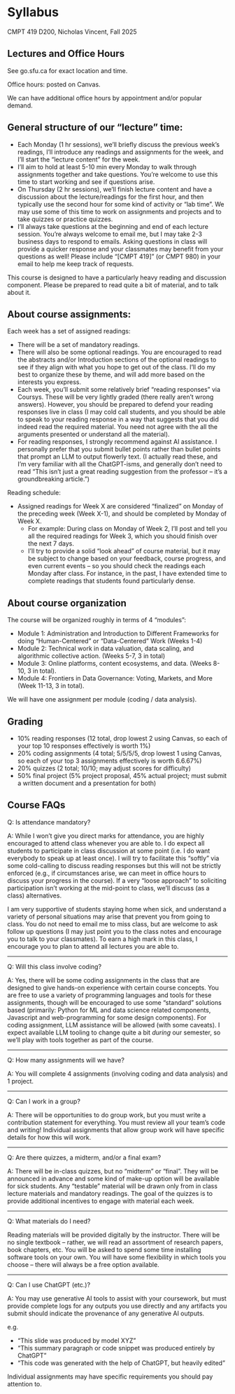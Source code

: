# Syllabus

CMPT 419 D200, Nicholas Vincent, Fall 2025

## Lectures and Office Hours

See go.sfu.ca for exact location and time. 

Office hours: posted on Canvas.

We can have additional office hours by appointment and/or popular demand.

## General structure of our "lecture" time:

- Each Monday (1 hr sessions), we’ll briefly discuss the previous week’s readings, I’ll introduce any readings and assignments for the week, and I'll start the "lecture content" for the week.
- I’ll aim to hold at least 5-10 min every Monday to walk through assignments together and take questions. You’re welcome to use this time to start working and see if questions arise.
- On Thursday (2 hr sessions), we’ll finish lecture content and have a discussion about the lecture/readings for the first hour, and then typically use the second hour for some kind of activity or "lab time". We may use some of this time to work on assignments and projects and to take quizzes or practice quizzes.
- I’ll always take questions at the beginning and end of each lecture session. You’re always welcome to email me, but I may take 2-3 business days to respond to emails. Asking questions in class will provide a quicker response and your classmates may benefit from your questions as well! Please include "[CMPT 419]" (or CMPT 980) in your email to help me keep track of requests.

This course is designed to have a particularly heavy reading and discussion component. Please be prepared to read quite a bit of material, and to talk about it.

## About course assignments:

Each week has a set of assigned readings:

- There will be a set of mandatory readings.
- There will also be some optional readings. You are encouraged to read the abstracts and/or Introduction sections of the optional readings to see if they align with what you hope to get out of the class. I’ll do my best to organize these by theme, and will add more based on the interests you express.
- Each week, you’ll submit some relatively brief “reading responses” via Coursys. These will be very lightly graded (there really aren't wrong answers). However, you should be prepared to defend your reading responses live in class (I may cold call students, and you should be able to speak to your reading response in a way that suggests that you did indeed read the required material. You need not agree with the all the arguments presented or understand all the material).
- For reading responses, I strongly recommend against AI assistance. I personally prefer that you submit bullet points rather than bullet points that prompt an LLM to output flowerly text. (I actually read these, and I'm very familiar with all the ChatGPT-isms, and generally don't need to read "This isn't just a great reading suggestion from the professor -- it's a groundbreaking article.")

Reading schedule:

- Assigned readings for Week X are considered “finalized” on Monday of the preceding week (Week X-1), and should be completed by Monday of Week X.
  - For example: During class on Monday of Week 2, I’ll post and tell you all the required readings for Week 3, which you should finish over the next 7 days.
  - I’ll try to provide a solid "look ahead" of course material, but it may be subject to change based on your feedback, course progress, and even current events – so you should check the readings each Monday after class. For instance, in the past, I have extended time to complete readings that students found particularly dense.

## About course organization

The course will be organized roughly in terms of 4 “modules”:

- Module 1: Administration and Introduction to Different Frameworks for doing "Human-Centered" or "Data-Centered" Work (Weeks 1-4)
- Module 2: Technical work in data valuation, data scaling, and algorithmic collective action. (Weeks 5-7, 3 in total)
- Module 3: Online platforms, content ecosystems, and data. (Weeks 8-10, 3 in total).
- Module 4: Frontiers in Data Governance: Voting, Markets, and More (Week 11-13, 3 in total).

We will have one assignment per module (coding / data analysis).

## Grading

- 10% reading responses (12 total, drop lowest 2 using Canvas, so each of your top 10 responses effectively is worth 1%)
- 20% coding assignments (4 total; 5/5/5/5, drop lowest 1 using Canvas, so each of your top 3 assignments effectively is worth 6.6.67%)
- 20% quizzes (2 total; 10/10; may adjust scores for difficulty)
- 50% final project (5% project proposal, 45% actual project; must submit a written document and a presentation for both)

## Course FAQs

Q: Is attendance mandatory?

A: While I won’t give you direct marks for attendance, you are highly encouraged to attend class whenever you are able to. I do expect all students to participate in class discussion at some point (i.e. I do want everybody to speak up at least once). I will try to facilitate this "softly" via some cold-calling to discuss reading responses but this will not be strictly enforced (e.g., if circumstances arise, we can meet in office hours to discuss your progress in the course). If a very "loose approach" to soliciting participation isn't working at the mid-point to class, we'll discuss (as a class) alternatives.

I am very supportive of students staying home when sick, and understand a variety of personal situations may arise that prevent you from going to class. You do not need to email me to miss class, but are welcome to ask follow up questions (I may just point you to the class notes and encourage you to talk to your classmates). To earn a high mark in this class, I encourage you to plan to attend all lectures you are able to.

---

Q: Will this class involve coding?

A: Yes, there will be some coding assignments in the class that are designed to give hands-on experience with certain course concepts. You are free to use a variety of programming languages and tools for these assignments, though will be encouraged to use some “standard” solutions based (primarily: Python for ML and data science related components, Javascript and web-programming for some design components). For coding assignment, LLM assistance will be allowed (with some caveats). I expect available LLM tooling to change quite a bit *during* our semester, so we'll play with tools together as part of the course.

---

Q: How many assignments will we have?

A: You will complete 4 assignments (involving coding and data analysis) and 1 project.

---

Q: Can I work in a group?

A: There will be opportunities to do group work, but you must write a contribution statement for everything. You must review all your team’s code and writing! Individual assignments that allow group work will have specific details for how this will work.

---

Q: Are there quizzes, a midterm, and/or a final exam?

A: There will be in-class quizzes, but no "midterm" or "final". They will be announced in advance and some kind of make-up option will be available for sick students. Any “testable” material will be drawn only from in class lecture materials and mandatory readings. The goal of the quizzes is to provide additional incentives to engage with material each week.

---

Q: What materials do I need?

Reading materials will be provided digitally by the instructor. There will be no single textbook -- rather, we will read an assortment of research papers, book chapters, etc. You will be asked to spend some time installing software tools on your own. You will have some flexibility in which tools you choose – there will always be a free option available.


---

Q: Can I use ChatGPT (etc.)?

A: You may use generative AI tools to assist with your coursework, but must provide complete logs for any outputs you use directly and any artifacts you submit should indicate the provenance of any generative AI outputs. 

e.g.

- “This slide was produced by model XYZ”
- “This summary paragraph or code snippet was produced entirely by ChatGPT”
- “This code was generated with the help of ChatGPT, but heavily edited”

Individual assignments may have specific requirements you should pay attention to.